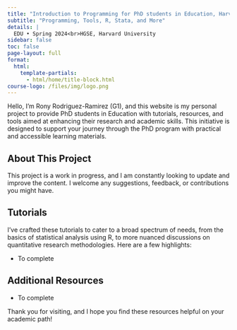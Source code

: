 ```yaml
---
title: "Introduction to Programming for PhD students in Education, Harvard University"
subtitle: "Programming, Tools, R, Stata, and More"
details: |
  EDU • Spring 2024<br>HGSE, Harvard University
sidebar: false
toc: false
page-layout: full
format:
  html:
    template-partials:
      - html/home/title-block.html
course-logo: /files/img/logo.png
---
```


::::: {.home}

Hello, I'm Rony Rodriguez-Ramirez (G1), and this website is my personal project to provide PhD students in Education with tutorials, resources, and tools aimed at enhancing their research and academic skills. This initiative is designed to support your journey through the PhD program with practical and accessible learning materials.

## About This Project

This project is a work in progress, and I am constantly looking to update and improve the content. I welcome any suggestions, feedback, or contributions you might have.

## Tutorials

I've crafted these tutorials to cater to a broad spectrum of needs, from the basics of statistical analysis using R, to more nuanced discussions on quantitative research methodologies. Here are a few highlights:

- To complete

## Additional Resources

- To complete

Thank you for visiting, and I hope you find these resources helpful on your academic path!

:::::


